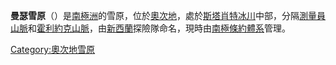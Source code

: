 {{coord|82|1|S|159|50|E|source:GNIS|display=title}}

'''曼瑟雪原'''（{{lang-en|Mansergh Snowfield}}）是[[南極洲|南極洲]]的雪原，位於[[奧次地|奧次地]]，處於[[斯塔肖特冰川|斯塔肖特冰川]]中部，分隔[[測量員山脈|測量員山脈]]和[[霍利約克山脈|霍利約克山脈]]，由[[新西蘭|新西蘭]]探險隊命名，現時由[[南極條約體系|南極條約體系]]管理。

{{DEFAULTSORT:Mansergh Snowfield}}
[[Category:奧次地雪原|Category:奧次地雪原]]


{{OatesLand-geo-stub}}